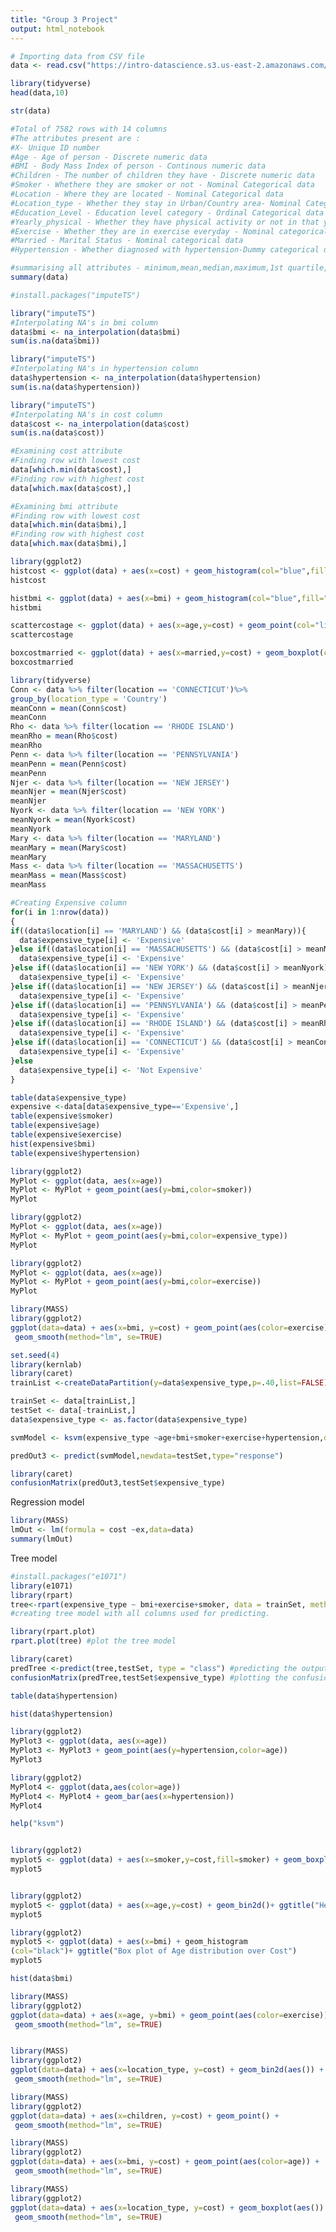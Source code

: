 ---
title: "Group 3 Project"
output: html_notebook
---
```{r}
# Importing data from CSV file
data <- read.csv("https://intro-datascience.s3.us-east-2.amazonaws.com/HMO_data.csv", stringsAsFactors = FALSE)
```

```{r}
library(tidyverse)
head(data,10)
```

```{r}
str(data)

#Total of 7582 rows with 14 columns
#The attributes present are : 
#X- Unique ID number
#Age - Age of person - Discrete numeric data
#BMI - Body Mass Index of person - Continous numeric data
#Children - The number of children they have - Discrete numeric data
#Smoker - Whethere they are smoker or not - Nominal Categorical data
#Location - Where they are located - Nominal Categorical data
#Location_type - Whether they stay in Urban/Country area- Nominal Categorical data
#Education_Level - Education level category - Ordinal Categorical data 
#Yearly_physical - Whether they have physical activity or not in that year - Nominal categorical data
#Exercise - Whether they are in exercise everyday - Nominal categorical data 
#Married - Marital Status - Nominal categorical data 
#Hypertension - Whether diagnosed with hypertension-Dummy categorical data
```

```{r}
#summarising all attributes - minimum,mean,median,maximum,1st quartile,3rd quartile
summary(data)
```

```{r}
#install.packages("imputeTS")
```

```{r}
library("imputeTS")
#Interpolating NA's in bmi column
data$bmi <- na_interpolation(data$bmi)
sum(is.na(data$bmi))
```

```{r}
library("imputeTS")
#Interpolating NA's in hypertension column
data$hypertension <- na_interpolation(data$hypertension)
sum(is.na(data$hypertension))
```

```{r}
library("imputeTS")
#Interpolating NA's in cost column
data$cost <- na_interpolation(data$cost)
sum(is.na(data$cost))
```

```{r}
#Examining cost attribute
#Finding row with lowest cost
data[which.min(data$cost),]
#Finding row with highest cost
data[which.max(data$cost),]
```

```{r}
#Examining bmi attribute
#Finding row with lowest cost
data[which.min(data$bmi),]
#Finding row with highest cost
data[which.max(data$bmi),]
```

```{r}
library(ggplot2)
histcost <- ggplot(data) + aes(x=cost) + geom_histogram(col="blue",fill="white")+ ggtitle("Distribution of Cost")
histcost
```


```{r}
histbmi <- ggplot(data) + aes(x=bmi) + geom_histogram(col="blue",fill="white")+ ggtitle("Distribution of Cost")
histbmi
```

```{r}
scattercostage <- ggplot(data) + aes(x=age,y=cost) + geom_point(col="light blue",fill="white")+ ggtitle("Scatterplot of Cost Vs Age")+geom_smooth(method="lm", se=TRUE)
scattercostage
```

```{r}
boxcostmarried <- ggplot(data) + aes(x=married,y=cost) + geom_boxplot(col="blue",fill="white")+ ggtitle("Box plot of Married vs Non Married distribution over Cost")
boxcostmarried
```

```{r}
library(tidyverse)
Conn <- data %>% filter(location == 'CONNECTICUT')%>%
group_by(location_type = 'Country')
meanConn = mean(Conn$cost)
meanConn
Rho <- data %>% filter(location == 'RHODE ISLAND')
meanRho = mean(Rho$cost)
meanRho
Penn <- data %>% filter(location == 'PENNSYLVANIA')
meanPenn = mean(Penn$cost)
meanPenn
Njer <- data %>% filter(location == 'NEW JERSEY')
meanNjer = mean(Njer$cost)
meanNjer
Nyork <- data %>% filter(location == 'NEW YORK')
meanNyork = mean(Nyork$cost)
meanNyork
Mary <- data %>% filter(location == 'MARYLAND')
meanMary = mean(Mary$cost)
meanMary
Mass <- data %>% filter(location == 'MASSACHUSETTS')
meanMass = mean(Mass$cost)
meanMass
```


```{r}
#Creating Expensive column
for(i in 1:nrow(data))
{
if((data$location[i] == 'MARYLAND') && (data$cost[i] > meanMary)){
  data$expensive_type[i] <- 'Expensive'
}else if((data$location[i] == 'MASSACHUSETTS') && (data$cost[i] > meanMass)){
  data$expensive_type[i] <- 'Expensive'
}else if((data$location[i] == 'NEW YORK') && (data$cost[i] > meanNyork)){
  data$expensive_type[i] <- 'Expensive'
}else if((data$location[i] == 'NEW JERSEY') && (data$cost[i] > meanNjer)){
  data$expensive_type[i] <- 'Expensive'  
}else if((data$location[i] == 'PENNSYLVANIA') && (data$cost[i] > meanPenn)){
  data$expensive_type[i] <- 'Expensive' 
}else if((data$location[i] == 'RHODE ISLAND') && (data$cost[i] > meanRho)){
  data$expensive_type[i] <- 'Expensive' 
}else if((data$location[i] == 'CONNECTICUT') && (data$cost[i] > meanConn)){
  data$expensive_type[i] <- 'Expensive' 
}else 
  data$expensive_type[i] <- 'Not Expensive'
}
```

```{r}
table(data$expensive_type)
expensive <-data[data$expensive_type=='Expensive',]
table(expensive$smoker)
table(expensive$age)
table(expensive$exercise)
hist(expensive$bmi)
table(expensive$hypertension)
```

```{r}
library(ggplot2)
MyPlot <- ggplot(data, aes(x=age))
MyPlot <- MyPlot + geom_point(aes(y=bmi,color=smoker))
MyPlot
```

```{r}
library(ggplot2)
MyPlot <- ggplot(data, aes(x=age))
MyPlot <- MyPlot + geom_point(aes(y=bmi,color=expensive_type))
MyPlot
```


```{r}
library(ggplot2)
MyPlot <- ggplot(data, aes(x=age))
MyPlot <- MyPlot + geom_point(aes(y=bmi,color=exercise))
MyPlot
```


```{r}
library(MASS)
library(ggplot2)
ggplot(data=data) + aes(x=bmi, y=cost) + geom_point(aes(color=exercise)) +
 geom_smooth(method="lm", se=TRUE)
```


```{r}
set.seed(4)
library(kernlab)
library(caret)
trainList <-createDataPartition(y=data$expensive_type,p=.40,list=FALSE)
```


```{r}
trainSet <- data[trainList,]
testSet <- data[-trainList,]
data$expensive_type <- as.factor(data$expensive_type)
```



```{r}
svmModel <- ksvm(expensive_type ~age+bmi+smoker+exercise+hypertension,data=trainSet,C=2,cross=2,prob.model=TRUE)

```




```{r}
predOut3 <- predict(svmModel,newdata=testSet,type="response")

```

```{r}
library(caret)
confusionMatrix(predOut3,testSet$expensive_type)
```

Regression model

```{r}
library(MASS)
lmOut <- lm(formula = cost ~ex,data=data)
summary(lmOut)
```

Tree model

```{r}
#install.packages("e1071")
library(e1071)
library(rpart)
tree<-rpart(expensive_type ~ bmi+exercise+smoker, data = trainSet, method = "class")
#creating tree model with all columns used for predicting.

library(rpart.plot)
rpart.plot(tree) #plot the tree model

```
```{r}
library(caret) 
predTree <-predict(tree,testSet, type = "class") #predicting the output
confusionMatrix(predTree,testSet$expensive_type) #plotting the confusion matrix
```


```{r}
table(data$hypertension)
```


```{r}
hist(data$hypertension)
```


```{r}
library(ggplot2)
MyPlot3 <- ggplot(data, aes(x=age))
MyPlot3 <- MyPlot3 + geom_point(aes(y=hypertension,color=age))
MyPlot3
```


```{r}
library(ggplot2)
MyPlot4 <- ggplot(data,aes(color=age))
MyPlot4 <- MyPlot4 + geom_bar(aes(x=hypertension))
MyPlot4
```

```{r}
help("ksvm")
```

```{r}
```


```{r}
library(ggplot2)
myplot5 <- ggplot(data) + aes(x=smoker,y=cost,fill=smoker) + geom_boxplot(col="black",)+ ggtitle("Box plot of Smoker vs Non Smoker distribution over Cost")
myplot5
```


```{r}
```

```{r}
library(ggplot2)
myplot5 <- ggplot(data) + aes(x=age,y=cost) + geom_bin2d()+ ggtitle("Heat Map of Age distribution over Cost")
myplot5
```
```{r}
library(ggplot2)
myplot5 <- ggplot(data) + aes(x=bmi) + geom_histogram
(col="black")+ ggtitle("Box plot of Age distribution over Cost")
myplot5
```
```{r}
hist(data$bmi)
```

```{r}
library(MASS)
library(ggplot2)
ggplot(data=data) + aes(x=age, y=bmi) + geom_point(aes(color=exercise)) +
 geom_smooth(method="lm", se=TRUE)
```
```{r}
```


```{r}
library(MASS)
library(ggplot2)
ggplot(data=data) + aes(x=location_type, y=cost) + geom_bin2d(aes()) +
 geom_smooth(method="lm", se=TRUE)
```


```{r}
library(MASS)
library(ggplot2)
ggplot(data=data) + aes(x=children, y=cost) + geom_point() +
 geom_smooth(method="lm", se=TRUE)
```

```{r}
library(MASS)
library(ggplot2)
ggplot(data=data) + aes(x=bmi, y=cost) + geom_point(aes(color=age)) +
 geom_smooth(method="lm", se=TRUE)
```
```{r}
library(MASS)
library(ggplot2)
ggplot(data=data) + aes(x=location_type, y=cost) + geom_boxplot(aes()) +
 geom_smooth(method="lm", se=TRUE)
```



